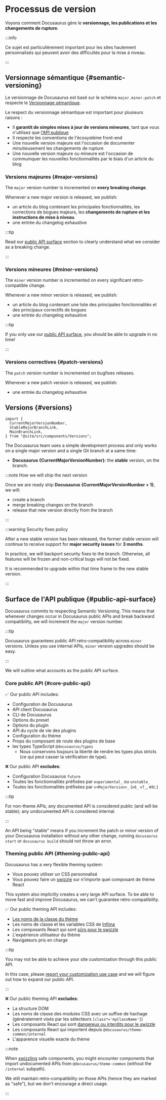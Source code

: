 # Processus de version

Voyons comment Docusaurus gère le **versionnage, les publications et les changements de rupture**.

:::info

Ce sujet est particulièrement important pour les sites hautement personnalisés qui peuvent avoir des difficultés pour la mise à niveau.

:::

## Versionnage sémantique {#semantic-versioning}

Le versionnage de Docusaurus est basé sur le schéma `major.minor.patch` et respecte le [Versionnage sémantique](https://semver.org/).

Le respect du versionnage sémantique est important pour plusieurs raisons :

- Il **garantit de simples mises à jour de versions mineures**, tant que vous n'utilisez que [l'API publique](/community/release-process#public-api-surface)
- Il respecte les conventions de l'écosystème front-end
- Une nouvelle version majeure est l'occasion de documenter minutieusement les changements de rupture
- Une nouvelle version majeure ou mineure est l'occasion de communiquer les nouvelles fonctionnalités par le biais d'un article du blog

### Versions majeures {#major-versions}

The `major` version number is incremented on **every breaking change**.

Whenever a new major version is released, we publish:

- un article du blog contenant les principales fonctionnalités, les corrections de bogues majeurs, les **changements de rupture et les instructions de mise à niveau**.
- une entrée du changelog exhaustive

:::tip

Read our [public API surface](#public-api-surface) section to clearly understand what we consider as a breaking change.

:::

### Versions mineures {#minor-versions}

The `minor` version number is incremented on every significant retro-compatible change.

Whenever a new minor version is released, we publish:

- un article du blog contenant une liste des principales fonctionnalités et des principaux correctifs de bogues
- une entrée du changelog exhaustive

:::tip

If you only use our [public API surface](#public-api-surface), you should be able to upgrade in no time!

:::

### Versions correctives {#patch-versions}

The `patch` version number is incremented on bugfixes releases.

Whenever a new patch version is released, we publish:

- une entrée du changelog exhaustive

## Versions {#versions}

```mdx-code-block
import {
  CurrentMajorVersionNumber,
  StableMajorBranchLink,
  MainBranchLink,
} from "@site/src/components/Versions";
```

The Docusaurus team uses a simple development process and only works on a single major version and a single Git branch at a same time:

- **Docusaurus {CurrentMajorVersionNumber}**: the **stable** version, on the <MainBranchLink/> branch.

:::note How we will ship the next version

Once we are ready ship **Docusaurus {CurrentMajorVersionNumber + 1}**, we will:

- create a <StableMajorBranchLink/> branch
- merge breaking changes on the <MainBranchLink/> branch
- release that new version directly from the <MainBranchLink/> branch

:::

:::warning Security fixes policy

After a new stable version has been released, the former stable version will continue to receive support for **major security issues** for **3 months**.

In practice, we will backport security fixes to the <StableMajorBranchLink/> branch. Otherwise, all features will be frozen and non-critical bugs will not be fixed.

It is recommended to upgrade within that time frame to the new stable version.

:::

## Surface de l'API publique {#public-api-surface}

Docusaurus commits to respecting Semantic Versioning. This means that whenever changes occur in Docusaurus public APIs and break backward compatibility, we will increment the `major` version number.

:::tip

Docusaurus guarantees public API retro-compatibility across `minor` versions. Unless you use internal APIs, `minor` version upgrades should be easy.

:::

We will outline what accounts as the public API surface.

### Core public API {#core-public-api}

✅ Our public API includes:

- Configuration de Docusaurus
- API client Docusaurus
- CLI de Docusaurus
- Options du preset
- Options du plugin
- API du cycle de vie des plugins
- Configuration du thème
- Props du composant de route des plugins de base
- les types TypeScript `@docusaurus/types`
  - Nous conservons toujours la liberté de rendre les types plus stricts (ce qui peut casser la vérification de type).

❌ Our public API **excludes**:

- Configuration Docusaurus `future`
- Toutes les fonctionnalités préfixées par `experimental_` ou `unstable_`
- Toutes les fonctionnalités préfixées par `v<MajorVersion>_` (`v6_` `v7_`, etc.)

:::tip

For non-theme APIs, any documented API is considered public (and will be stable); any undocumented API is considered internal.

:::

An API being "stable" means if you increment the patch or minor version of your Docusaurus installation without any other change, running `docusaurus start` or `docusaurus build` should not throw an error.

### Theming public API {#theming-public-api}

Docusaurus has a very flexible theming system:

- Vous pouvez utiliser un CSS personnalisé
- Vous pouvez faire un [swizzle](/docs/swizzling) sur n'importe quel composant de thème React

This system also implicitly creates a very large API surface. To be able to move fast and improve Docusaurus, we can't guarantee retro-compatibility.

✅ Our public theming API includes:

- [Les noms de la classe du thème](/docs/styling-layout#theme-class-names)
- Les noms de classe et les variables CSS de [Infima](/docs/styling-layout#styling-your-site-with-infima)
- Les composants React qui sont [sûrs pour le swizzle](/docs/swizzling#what-is-safe-to-swizzle)
- L'expérience utilisateur du thème
- Navigateurs pris en charge

:::tip

You may not be able to achieve your site customization through this public API.

In this case, please [report your customization use case](https://github.com/facebook/docusaurus/discussions/5468) and we will figure out how to expand our public API.

:::

❌ Our public theming API **excludes**:

- La structure DOM
- Les noms de classe des modules CSS avec un suffixe de hachage (généralement visés par les sélecteurs `[class*='myClassName']`)
- Les composants React qui sont [dangereux ou interdits pour le swizzle](/docs/swizzling#what-is-safe-to-swizzle)
- Les composants React qui importent depuis `@docusaurus/theme-common/internal`
- L'apparence visuelle exacte du thème

:::note

When [swizzling](/docs/swizzling) safe components, you might encounter components that import undocumented APIs from `@docusaurus/theme-common` (without the `/internal` subpath).

We still maintain retro-compatibility on those APIs (hence they are marked as "safe"), but we don't encourage a direct usage.

:::
